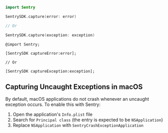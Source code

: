 ```swift {tabTitle:Swift}
import Sentry

SentrySDK.capture(error: error)

// Or

SentrySDK.capture(exception: exception)

```

```objc {tabTitle:Objective-C}
@import Sentry;

[SentrySDK captureError:error];

// Or

[SentrySDK captureException:exception];
```

## Capturing Uncaught Exceptions in macOS

By default, macOS applications do not crash whenever an uncaught exception occurs. To enable this with Sentry:

1. Open the application's `Info.plist` file
2. Search for `Principal class` (the entry is expected to be `NSApplication`)
3. Replace `NSApplication` with `SentryCrashExceptionApplication`
